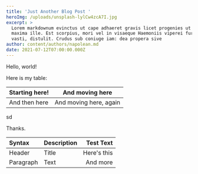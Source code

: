 ```yaml
---
title: 'Just Another Blog Post '
heroImg: /uploads/unsplash-lylCw4zcA7I.jpg
excerpt: >
  Lorem markdownum evinctus ut cape adhaeret gravis licet progenies ut haesit
  maxima ille. Est scorpius, mori vel in visaeque Haemoniis viperei furoris e ad
  vasti, distulit. Crudus sub coniuge iam: dea propera sive
author: content/authors/napolean.md
date: 2021-07-12T07:00:00.000Z
---
```


Hello, world!

Here is my table:

| Starting here! | And moving here        |
| -------------- | ---------------------- |
| And then here  | And moving here, again |

sd

Thanks.

| Syntax    | Description |   Test Text |
| :-------- | :---------- | ----------: |
| Header    | Title       | Here's this |
| Paragraph | Text        |    And more |
